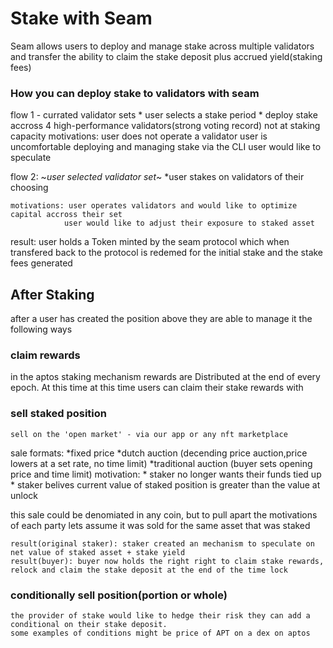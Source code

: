 
# Stake with Seam

Seam allows users to deploy and manage stake across multiple validators
 and transfer the ability to claim the stake deposit plus accrued yield(staking fees)

 ### How you can deploy stake to validators with seam

 flow 1 - currated validator sets
    * user selects a stake period
    * deploy stake accross 4 high-performance validators(strong voting record) not at staking capacity
    motivations: user does not operate a validator
                user is uncomfortable deploying and managing stake via the CLI
                user would like to speculate 

 flow 2: ~*user selected validator set*~
     *user stakes on validators of their choosing

    motivations: user operates validators and would like to optimize capital accross their set
                user would like to adjust their exposure to staked asset


result: user holds a Token minted by the seam protocol which when transfered back 
 to the protocol is redemed for the initial stake and the stake fees generated
 
## After Staking

after a user has created the position above they are able to manage it the following ways

### claim rewards
in the aptos staking mechanism rewards are Distributed at the end of every epoch. At this time
 at this time users can claim their stake rewards with  

 
### sell staked position
    sell on the 'open market' - via our app or any nft marketplace
  sale formats:
                        *fixed price
                        *dutch auction (decending price auction,price lowers at a set rate, no time limit)
                        *traditional auction (buyer sets opening price and time limit)
    motivation:
            * staker no longer wants their funds tied up
            * staker belives current value of staked position is greater than the value at unlock

this sale could be denomiated in any coin,
 but to pull apart the motivations of each party lets assume it was sold for the same asset that was staked

    result(original staker): staker created an mechanism to speculate on net value of staked asset + stake yield
    result(buyer): buyer now holds the right right to claim stake rewards, relock and claim the stake deposit at the end of the time lock


### conditionally sell position(portion or whole)
    the provider of stake would like to hedge their risk they can add a conditional on their stake deposit.
    some examples of conditions might be price of APT on a dex on aptos 


